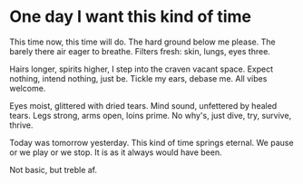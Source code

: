 # One day I want this kind of time

This time now, this time will do.
The hard ground below me please.
The barely there air eager to breathe.
Filters fresh: skin, lungs, eyes three.

Hairs longer, spirits higher,
I step into the craven vacant space.
Expect nothing, intend nothing, just be.
Tickle my ears, debase me. All vibes welcome.

Eyes moist, glittered with dried tears.
Mind sound, unfettered by healed tears.
Legs strong, arms open, loins prime.
No why's, just dive, try, survive, thrive.

Today was tomorrow yesterday.
This kind of time springs eternal.
We pause or we play or we stop.
It is as it always would have been.

Not basic, but treble af.